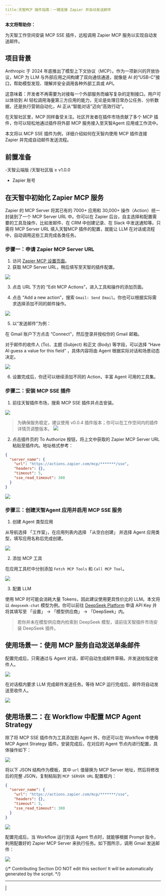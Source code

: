 ```yaml
---
title:天智MCP 插件指南：一键连接 Zapier 并自动发送邮件
---
```


**本文将帮助你：**

为天智工作空间安装 MCP SSE 插件，远程调用 Zapier MCP 服务以实现自动发送邮件。

## 项目背景

Anthropic 于 2024 年底推出了模型上下文协议（MCP）。作为一项新兴的开放协议，MCP 为 LLM 与外部应用之间构建了双向通信通道，就像是 AI 的“USB-C”接口，帮助模型发现、理解并安全调用各种外部工具或 API。

这意味着：开发者不再需要为对接每一个外部服务而编写复杂的定制接口。用户可以体验到 AI 轻松调用海量第三方应用的能力，无论是处理日常办公任务、分析数据，还是执行营销自动化，AI 正从“智能对话”迈向“高效行动”。

在天智社区里，MCP 同样备受关注。社区开发者在插件市场贡献了多个 MCP 插件，你可以轻松地通过插件将外部 MCP 服务接入至天智Agent 应用或工作流中。

本文将以 MCP SSE 插件为例，详细介绍如何在天智内使用 MCP 插件连接 Zapier 并完成自动邮件发送流程。

## 前置准备

-天智云端版 /天智社区版 ≥ v1.0.0
- Zapier 账号

## 在天智中初始化 Zapier MCP 服务

Zapier 的 MCP Server 将其已有的 7000+ 应用和 30,000+ 操作（Action）统一封装到了一个 MCP Server URL 中。你可以在 Zapier 后台，自主选择和配置需要的工具及操作，比如发邮件、在 CRM 中创建记录、在 Slack 中发送通知等。只需将 MCP Server URL 填入天智MCP 插件的配置，就能让 LLM 在对话或流程中，自动调用这些工具完成各类任务。

### 步骤一：申请 Zapier MCP Server URL

1. 访问 [Zapier MCP 设置页面](https://actions.zapier.com/settings/mcp/)。
2. 获取 MCP Server URL，稍后填写至天智的插件配置。

![](https://assets-docs.dify.ai/2025/04/15bba178b0adddcd3e1961807dfe14f0.png)

3. 点击 URL 下方的 “Edit MCP Actions”，进入工具和操作的添加页面。

4. 点击 “Add a new action”，搜索 `Gmail: Send Email`。你也可以根据实际需求选择添加不同的邮件操作。

![](https://assets-docs.dify.ai/2025/04/718e214166ca6eed6771d44f3b6ab718.png)

5. 以“发送邮件”为例：

在 Gmail 账户下方点击 “Connect”，然后登录并授权你的 Gmail 邮箱。

对于邮件的收件人 (To)、主题 (Subject) 和正文 (Body) 等字段，可以选择 “Have AI guess a value for this field” ，具体内容将由 Agent 根据实际对话和场景动态决定。

![](https://assets-docs.dify.ai/2025/04/637ce6b46ab706f4512a2dceb25a8162.png)

6. 设置完成后，你还可以继续添加不同的 Action，丰富 Agent 可用的工具集。

### 步骤二：安装 MCP SSE 插件

1. 前往天智插件市场，搜索 MCP SSE 插件并点击安装。

![](https://assets-docs.dify.ai/2025/04/20174032b8feb624a52ac36d65e7c0fa.png)

> 为确保服务稳定，建议使用 v0.0.4 插件版本；你可以在工作空间内的插件详情页调整版本。
> ![](https://assets-docs.dify.ai/2025/04/b076d40ea120dea544df49bc52199ad6.png)


2. 点击插件页的 To Authorize 按钮，将上文中获取的 Zapier MCP Server URL 粘贴至插件内。地址格式参考：

```json
{
  "server_name": {
    "url": "https://actions.zapier.com/mcp/*******/sse",
    "headers": {},
    "timeout": 5,
    "sse_read_timeout": 300
  }
}
```

![](https://assets-docs.dify.ai/2025/04/5ba078e8804c1bee5bcec167d260a92a.png)

### 步骤三：创建天智Agent 应用并启用 MCP SSE 服务

1. 创建 Agent 类型应用

从导航选择 「工作室」，在应用列表内选择 「从空白创建」 并选择 Agent 应用类型，填写应用名称后完成创建。

![](https://assets-docs.dify.ai/2025/04/aaef5e115211c2b04382552e537877fa.png)

2. 添加 MCP 工具

在应用工具栏中分别添加 `Fetch MCP Tools` 和 `Call MCP Tool`。

![](https://assets-docs.dify.ai/2025/04/4e570e4e42720b3e202d409fa93f983a.png)

3. 配置 LLM

使用 MCP 时可能会消耗大量 Tokens，因此建议使用更具性价比的 LLM。本文将以 `deepseek-chat` 模型为例。你可以前往 [DeepSeek Platform](https://platform.deepseek.com/usage) 申请 API Key 并将其填写至 「设置」 → 「模型供应商」 → 「DeepSeek」内。

> 若你并未在模型供应商内检索到 DeepSeek 模型，请前往天智插件市场安装 DeepSeek 插件。

## 使用场景一：使用 MCP 服务自动发送单条邮件

配置完成后，只需通过与 Agent 对话，即可自动生成邮件草稿，并发送给指定收件人。

![](https://assets-docs.dify.ai/2025/04/fc76cc8e7dd7476199e9810fa5403f3b.png)

在对话框内要求 LLM 完成邮件发送任务。等待 MCP 运行完成后，邮件将自动发送至收件人。

![](https://assets-docs.dify.ai/2025/04/dc80a8fb00800e8938f3918fc908bc1b.png)

## 使用场景二：在 Workflow 中配置 MCP Agent Strategy

除了将 MCP SSE 插件作为工具添加到 Agent 外，你还可以在 Workflow 中使用 MCP Agent Strategy 插件。安装完成后，在对应的 Agent 节点内进行配置，具体操作如下：

![](https://assets-docs.dify.ai/2025/04/0a340d4cc4a549e6b7420b39cfd805d6.png)

将以下 JSON 结构作为模板，其中 `url` 值替换为 MCP Server 地址，然后将修改后的完整 JSON，复制粘贴到 `MCP SERVER URL` 配置框内：

```json
{
  "server_name": {
    "url": "https://actions.zapier.com/mcp/*******/sse",
    "headers": {},
    "timeout": 5,
    "sse_read_timeout": 300
  }
}
```

![](https://assets-docs.dify.ai/2025/04/883c70b8a714c0c7e7a25f5f712c59e0.png)

配置完成后，当 Workflow 运行到该 Agent 节点时，就能够根据 Prompt 指令，利用配置好的 Zapier MCP Server 来执行任务。如下图所示，调用 Gmail 发送邮件：

![](https://assets-docs.dify.ai/2025/04/a201fb50200737881e4ddc0b31518336.png)

{/*
Contributing Section
DO NOT edit this section!
It will be automatically generated by the script.
*/}

---

[  ](https://github.com/langgenius/dify-docs/edit/main/zh-hans/plugins/best-practice/how-to-use-mcp-zapier.mdx) | [  ](https://github.com/langgenius/dify-docs/issues/new?template=docs.yml)

